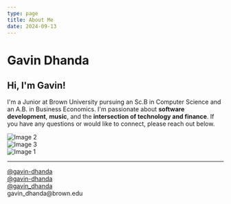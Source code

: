 ```yaml
---
type: page
title: About Me
date: 2024-09-13
---
```



# Gavin Dhanda

<h2> Hi, I'm Gavin! </h2>

<p> I'm a Junior at Brown University pursuing an Sc.B in Computer Science and an A.B. in Business Economics. I'm passionate about <b> software development</b>, <b>music</b>, and the <b>intersection of technology and finance</b>. If you have any questions or would like to connect, please reach out below. </p>

<div className={styles.imageRow}>
  <div className={styles.imageContainer}>
    <img src="/images/guitar.jpg" alt="Image 2" className={styles.secondImage}/>
  </div>
  <div className={styles.imageContainer}>
    <img src="/images/ranch.jpg" alt="Image 3" className={styles.thirdImage}/>
  </div>
  <div className={styles.imageContainer}>
    <img src="/images/golf.jpg" alt="Image 1" className={styles.leftImage}/>
  </div>
  
</div>

---
<div style={{ lineHeight: '0.2em' }}>
<div style={{ display: 'flex', alignItems: 'center', gap: '8px' }}>
  <Icon name="linkedin" size="1.5em" />
  <a href="https://linkedin.com/in/gavin-dhanda" target="_blank" rel="noopener noreferrer">
    @gavin-dhanda
  </a>
</div>

<div style={{ display: 'flex', alignItems: 'center', gap: '8px' }}>
  <Icon name="github" size="1.5em" />
  <a href="https://github.com/gavin-dhanda" target="_blank" rel="noopener noreferrer">
    @gavin-dhanda
  </a>
</div>

<div style={{ display: 'flex', alignItems: 'center', gap: '8px' }}>
  <Icon name="instagram" size="1.5em" />
  <a href="https://instagram.com/gavin_dhanda/" target="_blank" rel="noopener noreferrer">
    @gavin_dhanda
  </a>
</div>

<div style={{ display: 'flex', alignItems: 'center', gap: '8px' }}>
  <Icon name="email" size="1.5em" />
  gavin_dhanda@brown.edu
</div>
</div>
